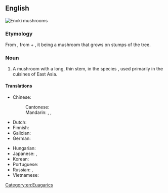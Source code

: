 ==English==
[[File:Flammulina velutipes.JPG|thumb|Enoki mushrooms]]
{{wikipedia|Enokitake}}

===Etymology===
From {{etyl|ja|en}} {{m|ja|榎茸|tr=enokitake}}, from {{m|ja|榎||[[Chinese hackberry]]|tr=enoki}} + {{m|ja|茸||mushroom|tr=take}}, it being a mushroom that grows on stumps of the tree.

===Noun===
{{en-noun}}

# A mushroom with a long, thin stem, in the species {{taxlink|Flammulina velutipes|species|noshow=1|ver=161006}}, used primarily in the cuisines of East Asia.

====Translations====
{{trans-top|''Flammulina velutipes''}}
* Chinese:
*: Cantonese: {{t|yue|金菇|tr=gam1 gu1|sc=Hani}}
*: Mandarin: {{t+|cmn|金針菇|sc=Hani}}, {{t+|cmn|金针菇|tr=jīnzhēngū|sc=Hani}}, {{t+|cmn|金菇|tr=jīngū|sc=Hani}}
* Dutch: {{t+|nl|fluweelpootje|n}}
* Finnish: {{t|fi|talvijuurekas}}
* Galician: {{t+|gl|cogomelo de pé aveludado|m}}
* German: {{t+|de|Samtfußrübling|m}}
{{trans-mid}}
* Hungarian: {{t+|hu|téli fülőke}}
* Japanese: {{t+|ja|榎茸|tr=えのきたけ, enokitake}}, {{t|ja|滑茸|tr=なめたけ, nametake}}
* Korean: {{t|ko|팽이버섯}}
* Portuguese: {{t-needed|pt}}
* Russian: {{t|ru|эно́ки|m}}, {{t|ru|опёнок зи́мний|m|sc=Cyrl}}
* Vietnamese: {{t|vi|nấm kim châm}}
{{trans-bottom}}

[[Category:en:Euagarics]]